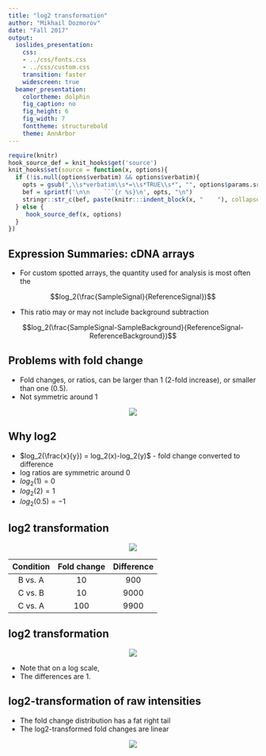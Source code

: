 ```yaml
---
title: "log2 transformation"
author: "Mikhail Dozmorov"
date: "Fall 2017"
output:
  ioslides_presentation:
    css:
    - ../css/fonts.css
    - ../css/custom.css
    transition: faster
    widescreen: true
  beamer_presentation:
    colortheme: dolphin
    fig_caption: no
    fig_height: 6
    fig_width: 7
    fonttheme: structurebold
    theme: AnnArbor
---
```


```r
require(knitr)
hook_source_def = knit_hooks$get('source')
knit_hooks$set(source = function(x, options){
  if (!is.null(options$verbatim) && options$verbatim){
    opts = gsub(",\\s*verbatim\\s*=\\s*TRUE\\s*", "", options$params.src)
    bef = sprintf('\n\n    ```{r %s}\n', opts, "\n")
    stringr::str_c(bef, paste(knitr:::indent_block(x, "    "), collapse = '\n'), "\n    ```\n")
  } else {
     hook_source_def(x, options)
  }
})
```

## Expression Summaries: cDNA arrays {.larger}

- For custom spotted arrays, the quantity used for analysis is most often the 

$$log_2(\frac{SampleSignal}{ReferenceSignal})$$

- This ratio may or may not include background subtraction

$$log_2(\frac{SampleSignal-SampleBackground}{ReferenceSignal-ReferenceBackground})$$

## Problems with fold change {.larger}

- Fold changes, or ratios, can be larger than 1 (2-fold increase), or smaller than one (0.5). 
- Not symmetric around 1

<center>
![](img/figure15.png)
</center>

## Why log2 {.larger}

- $log_2(\frac{x}{y}) = log_2(x)-log_2(y)$ - fold change converted to difference
- log ratios are symmetric around 0
- $log_2(1) = 0$
- $log_2(2) = 1$
- $log_2(0.5) = -1$


## log2 transformation {.larger}

<center>
![](img/figure16.png)
</center>

| Condition | Fold change | Difference |
|:---------:|:-----------:|:----------:|
|  B vs. A  |      10     |     900    |
|  C vs. B  |      10     |    9000    |
|  C vs. A  |     100     |    9900    |

## log2 transformation {.larger}

<center>
![](img/figure17.png)
</center>

- Note that on a log scale,
- The differences are 1.

## log2-transformation of raw intensities {.larger}

- The fold change distribution has a fat right tail
- The log2-transformed fold changes are linear

<center>
![](img/figure18.png)
</center>
